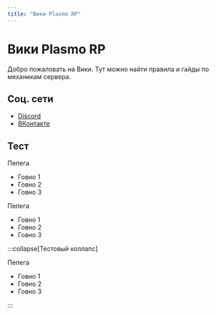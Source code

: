 ```yaml
---
title: "Вики Plasmo RP"
---
```


# Вики Plasmo RP

Добро пожаловать на Вики. Тут можно найти правила и гайды по механикам сервера.

## Соц. сети

- [Discord](https://discord.gg/xVhST4gTFm)
- [ВКонтакте](https://vk.com/plasmorp)

## Тест

<Collapse summary="Тестовый коллапс">

Пепега

- Говно 1
- Говно 2
- Говно 3

</Collapse>

<Collapse summary="Тестовый коллапс">

Пепега

- Говно 1
- Говно 2
- Говно 3

</Collapse>

:::collapse[Тестовый коллапс]

Пепега

- Говно 1
- Говно 2
- Говно 3

:::